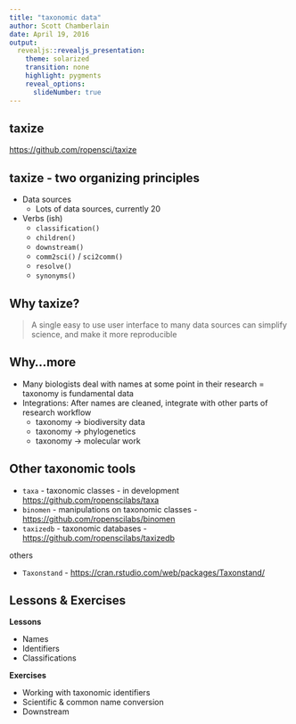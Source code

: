 ```yaml
---
title: "taxonomic data"
author: Scott Chamberlain
date: April 19, 2016
output:
  revealjs::revealjs_presentation:
    theme: solarized
    transition: none
    highlight: pygments
    reveal_options:
      slideNumber: true
---
```


## taxize

[https://github.com/ropensci/taxize](https://github.com/ropensci/taxize)

## taxize - two organizing principles

- Data sources
    - Lots of data sources, currently 20
- Verbs (ish)
    - `classification()`
    - `children()`
    - `downstream()`
    - `comm2sci()` / `sci2comm()`
    - `resolve()`
    - `synonyms()`

## Why taxize?

> A single easy to use user interface to many data sources can simplify science, and make it more reproducible

## Why...more

* Many biologists deal with names at some point in their research = taxonomy is fundamental data
* Integrations: After names are cleaned, integrate with other parts of research workflow
  * taxonomy -> biodiversity data
  * taxonomy -> phylogenetics
  * taxonomy -> molecular work

## Other taxonomic tools

* `taxa` - taxonomic classes - in development [https://github.com/ropenscilabs/taxa](https://github.com/ropenscilabs/taxa)
* `binomen` - manipulations on taxonomic classes - [https://github.com/ropenscilabs/binomen](https://github.com/ropenscilabs/binomen)
* `taxizedb` - taxonomic databases - [https://github.com/ropenscilabs/taxizedb](https://github.com/ropenscilabs/taxizedb)

others

* `Taxonstand` - [https://cran.rstudio.com/web/packages/Taxonstand/](https://cran.rstudio.com/web/packages/Taxonstand/)

## Lessons & Exercises

__Lessons__

* Names
* Identifiers
* Classifications

__Exercises__

* Working with taxonomic identifiers
* Scientific & common name conversion
* Downstream
